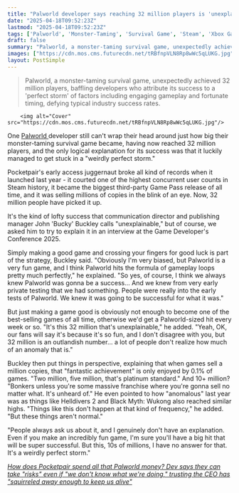 ```yaml
---
title: "Palworld developer says reaching 32 million players is 'unexplainable' and 'a lot of people don't realize how much of an anomaly that is'"
date: "2025-04-18T09:52:23Z"
lastmod: "2025-04-18T09:52:23Z"
tags: ['Palworld', 'Monster-Taming', 'Survival Game', 'Steam', 'Xbox Game Pass', 'PC']
draft: false
summary: "Palworld, a monster-taming survival game, unexpectedly achieved 32 million players, baffling developers who attribute its success to a 'perfect storm' of factors including engaging gameplay and fortunate timing, defying typical industry success rates."
images: ["https://cdn.mos.cms.futurecdn.net/tRBfnpVLN8Rp8wWc5qLUKG.jpg"]
layout: PostSimple
---
```

> Palworld, a monster-taming survival game, unexpectedly achieved 32 million players, baffling developers who attribute its success to a 'perfect storm' of factors including engaging gameplay and fortunate timing, defying typical industry success rates.


        <img alt="Cover" src="https://cdn.mos.cms.futurecdn.net/tRBfnpVLN8Rp8wWc5qLUKG.jpg"/>
        
One [Palworld ](https://www.gamesradar.com/palworld/)developer still can't wrap their head around just how big their monster-taming survival game became, having now reached 32 million players, and the only logical explanation for its success was that it luckily managed to get stuck in a "weirdly perfect storm."

Pocketpair's early access juggernaut broke all kind of records when it launched last year - it courted one of the highest concurrent user counts in Steam history, it became the biggest third-party Game Pass release of all time, and it was selling millions of copies in the blink of an eye. Now, 32 million people have picked it up.

It's the kind of lofty success that communication director and publishing manager John 'Bucky' Buckley calls "unexplainable," but of course, we asked him to try to explain it in an interview at the Game Developer's Conference 2025.

Simply making a good game and crossing your fingers for good luck is part of the strategy, Buckley said. "Obviously I'm very biased, but Palworld is a very fun game, and I think Palworld hits the formula of gameplay loops pretty much perfectly," he explained. "So yes, of course, I think we always knew Palworld was gonna be a success... And we knew from very early private testing that we had something. People were really into the early tests of Palworld. We knew it was going to be successful for what it was."

But just making a game good is obviously not enough to become one of the best-selling games of all time, otherwise we'd get a Palworld-sized hit every week or so. "It's this 32 million that's unexplainable," he added. "Yeah, OK, our fans will say it's because it's so fun, and I don't disagree with you, but 32 million is an outlandish number... a lot of people don't realize how much of an anomaly that is."

Buckley then put things in perspective, explaining that when games sell a million copies, that "fantastic achievement" is only enjoyed by 0.1% of games. "Two million, five million, that's platinum standard." And 10+ million? "Bonkers unless you're some massive franchise where you're gonna sell no matter what. It's unheard of." He even pointed to how "anomalous" last year was as things like Helldivers 2 and Black Myth: Wukong also reached similar highs. "Things like this don't happen at that kind of frequency," he added. "But these things aren't normal."

"People always ask us about it, and I genuinely don't have an explanation. Even if you make an incredibly fun game, I'm sure you'll have a big hit that will be super successful. But this, 10s of millions, I have no answer for that. It's a weirdly perfect storm."

[<em>How does Pocketpair spend all that Palworld money? Dev says they can take "risks" even if "we don't know what we're doing," trusting the CEO has "squirreled away enough to keep us alive"</em>](https://www.gamesradar.com/games/action/how-does-pocketpair-spend-all-that-palworld-money-dev-says-they-can-take-risks-even-if-we-dont-know-what-were-doing-trusting-the-ceo-has-squirreled-away-enough-to-keep-us-alive/)
        